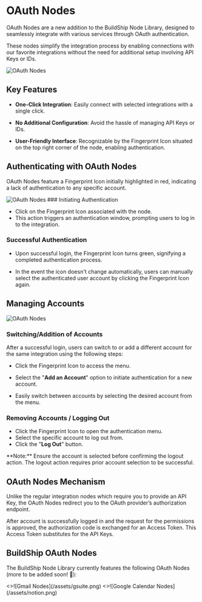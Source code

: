 # OAuth Nodes


OAuth Nodes are a new addition to the BuildShip Node Library, designed to seamlessly integrate with various services
through OAuth authentication.

These nodes simplify the integration process by enabling connections with our favorite integrations without the need for
additional setup involving API Keys or IDs.

<Image src={oauthOg} alt='OAuth Nodes' width={1200} />

## Key Features

- **One-Click Integration**: Easily connect with selected integrations with a single click.

- **No Additional Configuration**: Avoid the hassle of managing API Keys or IDs.

- **User-Friendly Interface**: Recognizable by the Fingerprint Icon situated on the top right corner of the node,
  enabling authentication.

## Authenticating with OAuth Nodes

OAuth Nodes feature a Fingerprint Icon initially highlighted in red, indicating a lack of authentication to any specific
account.

<Image src={oauth1} alt='OAuth Nodes' width={1200} />

<Steps>
### Initiating Authentication

- Click on the Fingerprint Icon associated with the node.
- This action triggers an authentication window, prompting users to log in to the integration.

### Successful Authentication

- Upon successful login, the Fingerprint Icon turns green, signifying a completed authentication process.

- In the event the icon doesn't change automatically, users can manually select the authenticated user account by
  clicking the Fingerprint Icon again.

</Steps>

## Managing Accounts

<Image src={oauth2} alt='OAuth Nodes' width={1200} />

### Switching/Addition of Accounts

After a successful login, users can switch to or add a different account for the same integration using the following
steps:

- Click the Fingerprint Icon to access the menu.

- Select the "**Add an Account**" option to initiate authentication for a new account.

- Easily switch between accounts by selecting the desired account from the menu.

### Removing Accounts / Logging Out

- Click the Fingerprint Icon to open the authentication menu.
- Select the specific account to log out from.
- Click the "**Log Out**" button.

<Callout>
  **Note:** Ensure the account is selected before confirming the logout action. The logout action requires prior account
  selection to be successful.
</Callout>

## OAuth Nodes Mechanism

Unlike the regular integration nodes which require you to provide an API Key, the OAuth Nodes redirect you to the OAuth
provider’s authorization endpoint.

After account is successfully logged in and the request for the permissions is approved, the authorization code is
exchanged for an Access Token. This Access Token substitutes for the API Keys.

## BuildShip OAuth Nodes

The BuildShip Node Library currently features the following OAuth Nodes (more to be added soon! 🤩):

<Cards num={2}>
  <Card image arrow title='Google Workspace' href='/productivity/google-workspace'>
    <>![Gmail Nodes](/assets/gsuite.png)</>
  </Card>
  <Card image arrow title='Notion' href='/tutorials/notion-oauth'>
    <>![Google Calendar Nodes](/assets/notion.png)</>
  </Card>
</Cards>
